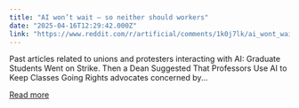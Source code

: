 ```yaml
---
title: "AI won’t wait — so neither should workers"
date: "2025-04-16T12:29:42.000Z"
link: "https://www.reddit.com/r/artificial/comments/1k0j7lk/ai_wont_wait_so_neither_should_workers/"
---
```


Past articles related to unions and protesters interacting with AI:
 Graduate Students Went on Strike. Then a Dean Suggested That Professors Use AI to Keep Classes Going
 Rights advocates concerned by...

[Read more](https://www.reddit.com/r/artificial/comments/1k0j7lk/ai_wont_wait_so_neither_should_workers/)
